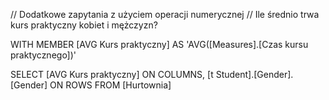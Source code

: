 // Dodatkowe zapytania z użyciem operacji numerycznej
// Ile średnio trwa kurs praktyczny kobiet i mężczyzn?

WITH 
	MEMBER [AVG Kurs praktyczny] AS 
	'AVG([Measures].[Czas kursu praktycznego])'

SELECT
	 [AVG Kurs praktyczny] ON COLUMNS,
	 [t Student].[Gender].[Gender] ON ROWS
FROM
	[Hurtownia]
